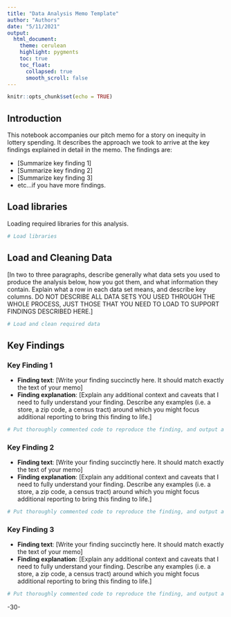 ```yaml
---
title: "Data Analysis Memo Template"
author: "Authors"
date: "5/11/2021"
output:
  html_document:
    theme: cerulean
    highlight: pygments
    toc: true
    toc_float:
      collapsed: true
      smooth_scroll: false
---
```


```r
knitr::opts_chunk$set(echo = TRUE)
```

## Introduction 
This notebook accompanies our pitch memo for a story on inequity in lottery spending.  It describes the approach we took to arrive at the key findings explained in detail in the memo. The findings are:

* [Summarize key finding 1]
* [Summarize key finding 2]
* [Summarize key finding 3]
* etc...if you have more findings. 

## Load libraries
Loading required libraries for this analysis.

```r
# Load libraries 
```

## Load and Cleaning Data
[In two to three paragraphs, describe generally what data sets you used to produce the analysis below, how you got them, and what information they contain.  Explain what a row in each data set means, and describe key columns. DO NOT DESCRIBE ALL DATA SETS YOU USED THROUGH THE WHOLE PROCESS, JUST THOSE THAT YOU NEED TO LOAD TO SUPPORT FINDINGS DESCRIBED HERE.]

```r
# Load and clean required data

```

## Key Findings

### Key Finding 1

* **Finding text**: [Write your finding succinctly here. It should match exactly the text of your memo]
* **Finding explanation**: [Explain any additional context and caveats that I need to fully understand your finding. Describe any examples (i.e. a store, a zip code, a census tract) around which you might focus additional reporting to bring this finding to life.]

```r
# Put thoroughly commented code to reproduce the finding, and output a table with the results below the codeblock.  Only include code that is strictly necessary to reproduce the finding. Cut everything else!  

```

### Key Finding 2

* **Finding text**: [Write your finding succinctly here. It should match exactly the text of your memo]
* **Finding explanation**: [Explain any additional context and caveats that I need to fully understand your finding. Describe any examples (i.e. a store, a zip code, a census tract) around which you might focus additional reporting to bring this finding to life.]

```r
# Put thoroughly commented code to reproduce the finding, and output a table with the results below the codeblock.  Only include code that is strictly necessary to reproduce the finding. Cut everything else!  

```

### Key Finding 3

* **Finding text**: [Write your finding succinctly here. It should match exactly the text of your memo]
* **Finding explanation**: [Explain any additional context and caveats that I need to fully understand your finding. Describe any examples (i.e. a store, a zip code, a census tract) around which you might focus additional reporting to bring this finding to life.]

```r
# Put thoroughly commented code to reproduce the finding, and output a table with the results below the codeblock.  Only include code that is strictly necessary to reproduce the finding. Cut everything else!  

```


-30-